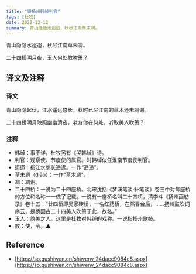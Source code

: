 ```yaml
---
title: "寄扬州韩绰判官"
tags: [杜牧]
date: 2022-12-12
summary: 青山隐隐水迢迢，秋尽江南草未凋。
---
```


青山隐隐水迢迢，秋尽江南草未凋。

二十四桥明月夜，玉人何处教吹箫？

## 译文及注释

### 译文

青山隐隐起伏，江水遥远悠长，秋时已尽江南的草木还未凋谢。

二十四桥明月映照幽幽清夜，老友你在何处，听取美人吹箫？

### 注释

- 韩绰：事不详，杜牧另有《哭韩绰》诗。
- 判官：观察使、节度使的属官。时韩绰似任淮南节度使判官。
- 迢迢：指江水悠长遥远。一作“遥遥”。
- 草未凋（diāo）：一作“草木凋”。
- 凋：凋谢。
- 二十四桥：一说为二十四座桥。北宋沈括《梦溪笔谈·补笔谈》卷三中对每座桥的方位和名称一一做了记载。一说有一座桥名叫二十四桥，清李斗《扬州画舫录》卷十五：“廿四桥即吴家砖桥，一名红药桥，在熙春台后，……扬州鼓吹词序云，是桥因古二十四美人吹箫于此，故名。”
- 玉人：貌美之人。这里是杜牧对韩绰的戏称。一说指扬州歌妓。
- 教：使，令。▲

## Reference

- [https://so.gushiwen.cn/shiwenv_24dacc9084c8.aspx](https://so.gushiwen.cn/shiwenv_24dacc9084c8.aspx)